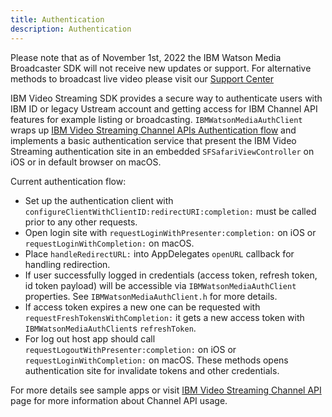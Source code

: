 ```yaml
---
title: Authentication
description: Authentication
---
```


<InlineNotification kind="warning">

Please note that as of November 1st, 2022 the IBM Watson Media Broadcaster SDK will not receive new updates or support. For alternative methods to broadcast live video please visit our [Support Center](https://support.video.ibm.com/hc/en-us/categories/200545448-Broadcasting-on-IBM-Watson-Media)

</InlineNotification>

IBM Video Streaming SDK provides a secure way to authenticate users with IBM ID or legacy Ustream account and getting access for IBM Channel API features for example listing or broadcasting. `IBMWatsonMediaAuthClient` wraps up [IBM Video Streaming Channel APIs Authentication flow](https://developers.video.ibm.com/channel-api/getting-started.html#authorization-flows_2) and implements a basic authentication service that present the IBM Video Streaming authentication site in an embedded `SFSafariViewController` on iOS or in default browser on macOS.

Current authentication flow:

- Set up the authentication client with `configureClientWithClientID:redirectURI:completion:` must be called prior to any other requests.
- Open login site with `requestLoginWithPresenter:completion:` on iOS or `requestLoginWithCompletion:` on macOS.
- Place `handleRedirectURL:` into AppDelegates `openURL` callback for handling redirection.
- If user successfully logged in credentials (access token, refresh token, id token payload) will be accessible via `IBMWatsonMediaAuthClient` properties. See `IBMWatsonMediaAuthClient.h` for more details.
- If access token expires a new one can be requested with `requestFreshTokensWithCompletion:` it gets a new access token with `IBMWatsonMediaAuthClient`s `refreshToken`.
- For log out host app should call `requestLogoutWithPresenter:completion:` on iOS or `requestLoginWithCompletion:` on macOS. These methods opens authentication site for invalidate tokens and other credentials.

For more details see sample apps or visit [IBM Video Streaming Channel API](https://developers.video.ibm.com/channel-api/getting-started.html) page for more information about Channel API usage.
